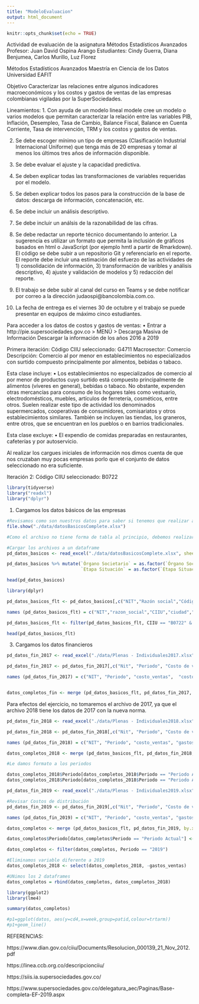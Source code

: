 ```yaml
---
title: "ModeloEvaluacion"
output: html_document
---
```


```r
knitr::opts_chunk$set(echo = TRUE)
```

Actividad de evaluación de la asignatura Métodos Estadísticos Avanzados
Profesor: Juan David Ospina Arango
Estudiantes: Cindy Guerra, Diana Benjumea, Carlos Murillo, Luz Florez

Métodos Estadísticos Avanzados
Maestría en Ciencia de los Datos
Universidad EAFIT

Objetivo
Caracterizar las relaciones entre algunos indicadores macroeconómicos y los costos y gastos de ventas de las empresas colombianas vigiladas por la SuperSociedades.

Lineamientos:
1. Con ayuda de un modelo lineal modele cree un modelo o varios modelos que
permitan caracterizar la relación entre las variables PIB, Inflación, Desempleo, Tasa de Cambio, Balance Fiscal, Balance en Cuenta Corriente, Tasa de intervención, TRM y los costos y gastos de ventas.

2. Se debe escoger mínimo un tipo de empresas (Clasificación Industrial Internacional Uniforme) que tenga más de 20 empresas y tomar al menos los últimos tres años de información disponible.

3. Se debe evaluar el ajuste y la capacidad predictiva.

4. Se deben explicar todas las transformaciones de variables requeridas por el
modelo.

5. Se deben explicar todos los pasos para la construcción de la base de datos:
descarga de información, concatenación, etc.

6. Se debe incluir un análisis descriptivo.

7. Se debe incluir un análsis de la razonabilidad de las cifras.

8. Se debe redactar un reporte técnico documentando lo anterior. La sugerencia es utilizar un formato que permita la inclusión de gráficos basados en html o
JavaScript (por ejemplo hmtl a partir de Rmarkdown). El código se debe subir a un repositorio Git y referenciarlo en el reporte. El reporte debe incluir una estimación del esfuerzo de las actividades de 1) consolidación de información, 3) transformación de varibles y análisis descriptivo, 4) ajuste y validación de modelos y 5) redacción del reporte.

9. El trabajo se debe subir al canal del curso en Teams y se debe notificar por correo a la dirección judaospi@bancolombia.com.co.

10. La fecha de entrega es el viernes 30 de octubre y el trabajo se puede presentar en equipos de máximo cinco estudiantes.

Para acceder a los datos de costos y gastos de ventas:
• Entrar a http://pie.supersociedades.gov.co > MENÚ > Descarga Masiva de
Información Descargar la información de los años 2016 a 2019

Primera iteración:
Código CIIU seleccionado: G4711
Macrosector: Comercio
Descripción: Comercio al por menor en establecimientos no especializados con surtido compuesto principalmente por alimentos, bebidas o tabaco.

Esta clase incluye:
• Los establecimientos no especializados de comercio al por menor de productos cuyo surtido está compuesto principalmente de alimentos (víveres en general), bebidas o tabaco. No obstante, expenden otras mercancías para consumo de los hogares tales como vestuario, electrodomésticos, muebles, artículos de ferretería, cosméticos, entre otros. Suelen realizar este tipo de actividad los denominados supermercados, cooperativas de consumidores, comisariatos y otros establecimientos similares. También se incluyen las tiendas, los graneros, entre otros, que se encuentran en los pueblos o en barrios tradicionales.

Esta clase excluye:
• El expendio de comidas preparadas en restaurantes, cafeterías y por autoservicio. 

Al realizar los cargues iniciales de información nos dimos cuenta de que nos cruzaban muy pocas empresas porlo que el conjunto de datos seleccionado no era suficiente.

Iteración 2:
Código CIIU seleccionado: B0722

```r
library(tidyverse)
library("readxl")
library("dplyr")

```

1. Cargamos los datos básicos de las empresas
```r

#Revisamos como son nuestros datos para saber si tenemos que realizar algún ajuste a la carga
file.show("./data/datosBasicosComplete.xlsx")

#Como el archivo no tiene forma de tabla al principio, debemos realizar la carga, ignorando las primeras filas del archivo.

#Cargar los archivos a un dataframe
pd_datos_basicos <- read_excel("./data/datosBasicosComplete.xlsx", sheet = "Reporte", skip=8, col_types = c("text", "text", "text", "text", "text","text","text","text","text", "text","text","text","text","text","text","text","date", "text","date","text","date", "text", "text"))

pd_datos_basicos %>% mutate(`Órgano Societario` = as.factor(`Órgano Societario`),
                            `Etapa Situación` = as.factor(`Etapa Situación`)) -> pd_datos_basicos

head(pd_datos_basicos)

```

```r
library(dplyr)

pd_datos_basicos_flt <- pd_datos_basicos[,c("NIT","Razón social","Código CIIU","Ciudad Domicilio","Departamento Domicilio", "Estado","Situación")]

names (pd_datos_basicos_flt) = c("NIT","razon_social","CIIU","ciudad","departamento", "estado","situacion")

pd_datos_basicos_flt <- filter(pd_datos_basicos_flt, CIIU == "B0722" & situacion == "ACTIVA")

head(pd_datos_basicos_flt)

```

3. Cargamos los datos financieros

```r

pd_datos_fin_2017 <- read_excel("./data/Plenas - Individuales2017.xlsx", sheet = "Estado de Resultado Integral" )

pd_datos_fin_2017 <- pd_datos_fin_2017[,c("Nit", "Periodo", "Costo de ventas",  "Costos de distribución", "Gastos de administración", "Otros gastos, por función", "Costos financieros", "Gasto (ingreso) por impuestos, operaciones continuadas")]

names (pd_datos_fin_2017) = c("NIT", "Periodo", "costo_ventas",  "costo_distribucion", "gastos_administracion", "otros_gastos", "costos_financieros", "gasto_impuestos_operaciones")


datos_completos_fin <- merge (pd_datos_basicos_flt, pd_datos_fin_2017, by.x="NIT", by.y="NIT")

```

Para efectos del ejercicio, no tomaremos el archivo de 2017, ya que el archivo 2018 tiene los datos de 2017 con la nueva norma.

```r

pd_datos_fin_2018 <- read_excel("./data/Plenas - Individuales2018.xlsx", sheet = "ERI" )

pd_datos_fin_2018 <- pd_datos_fin_2018[,c("Nit", "Periodo", "Costo de ventas", "Gastos de ventas", "Gastos de administración", "Otros gastos", "Costos financieros", "Ingreso (gasto) por impuestos")]

names (pd_datos_fin_2018) = c("NIT", "Periodo", "costo_ventas", "gastos_ventas", "gastos_administracion", "otros_gastos", "costos_financieros", "gasto_impuestos" )

datos_completos_2018 <- merge (pd_datos_basicos_flt, pd_datos_fin_2018, by.x="NIT", by.y="NIT")

#Le damos formato a los periodos

datos_completos_2018$Periodo[datos_completos_2018$Periodo == "Periodo Anterior"] <- "2017"
datos_completos_2018$Periodo[datos_completos_2018$Periodo == "Periodo Actual"] <- "2018"

```

```r

pd_datos_fin_2019 <- read_excel("./data/Plenas - Individuales2019.xlsx", sheet = "ERI" )

#Revisar Costos de distribución
pd_datos_fin_2019 <- pd_datos_fin_2019[,c("Nit", "Periodo", "Costo de ventas", "Gastos de administración", "Otros gastos", "Costos financieros", "Ingreso (gasto) por impuestos")]

names (pd_datos_fin_2019) = c("NIT", "Periodo", "costo_ventas", "gastos_administracion", "otros_gastos", "costos_financieros", "gasto_impuestos" )

datos_completos <- merge (pd_datos_basicos_flt, pd_datos_fin_2019, by.x="NIT", by.y="NIT")

datos_completos$Periodo[datos_completos$Periodo == "Periodo Actual"] <- "2019"

datos_completos <- filter(datos_completos, Periodo == "2019")

```

```r
#Eliminamos variable diferente a 2019
datos_completos_2018 <- select(datos_completos_2018, -gastos_ventas)

#UNimos los 2 dataframes
datos_completos = rbind(datos_completos, datos_completos_2018)

```

```r
library(ggplot2)
library(lme4)

summary(datos_completos)

```
```r



#p1=ggplot(datos, aes(y=cd4,x=week,group=patid,colour=trtarm))
#p1+geom_line()
```

REFERENCIAS:

https://www.dian.gov.co/ciiu/Documents/Resolucion_000139_21_Nov_2012.pdf

https://linea.ccb.org.co/descripcionciiu/

https://siis.ia.supersociedades.gov.co/

https://www.supersociedades.gov.co/delegatura_aec/Paginas/Base-completa-EF-2019.aspx



